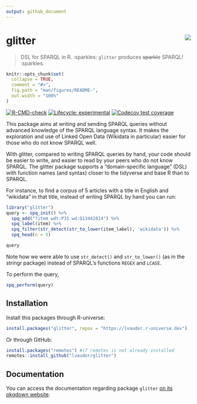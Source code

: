 ```yaml
---
output: github_document
---
```


# glitter <img src="man/figures/logo_small.png" align="right"/>

>  DSL for SPARQL in R. :sparkles: `glitter` produces ~~sparkle~~ SPARQL! :sparkles:


<!-- README.md is generated from README.Rmd. Please edit that file -->

```r
knitr::opts_chunk$set(
  collapse = TRUE,
  comment = "#>",
  fig.path = "man/figures/README-",
  out.width = "100%"
)
```

<!-- badges: start -->
[![R-CMD-check](https://github.com/lvaudor/glitter/actions/workflows/R-CMD-check.yaml/badge.svg)](https://github.com/lvaudor/glitter/actions/workflows/R-CMD-check.yaml)
[![Lifecycle: experimental](https://img.shields.io/badge/lifecycle-experimental-orange.svg)](https://lifecycle.r-lib.org/articles/stages.html#experimental)
[![Codecov test coverage](https://codecov.io/gh/lvaudor/glitter/branch/master/graph/badge.svg)](https://app.codecov.io/gh/lvaudor/glitter?branch=master)
<!-- badges: end -->

This package aims at writing and sending SPARQL queries without advanced knowledge of the SPARQL language syntax. 
It makes the exploration and use of Linked Open Data (Wikidata in particular) easier for those who do not know SPARQL well.

With glitter, compared to writing SPARQL queries by hand, your code should be easier to write, and easier to read by your peers who do not know SPARQL.
The glitter package supports a "domain-specific language" (DSL) with function names (and syntax) closer to the tidyverse and base R than to SPARQL.

For instance, to find a corpus of 5 articles with a title in English and "wikidata" in that title, instead of writing SPARQL by hand you can run:

```r
library("glitter")
query <- spq_init() %>%
  spq_add("?item wdt:P31 wd:Q13442814") %>%
  spq_label(item) %>%
  spq_filter(str_detect(str_to_lower(item_label), 'wikidata')) %>%
  spq_head(n = 5)

query
```

Note how we were able to use `str_detect()` and `str_to_lower()` (as in the stringr package) instead of SPARQL's functions `REGEX` and `LCASE`.

To perform the query,

```r
spq_perform(query)
```

## Installation

Install this packages through R-universe:

```r
install.packages("glitter", repos = "https://lvaudor.r-universe.dev")
```

Or through GitHub:

```r
install.packages("remotes") #if remotes is not already installed
remotes::install_github("lvaudor/glitter")
```

## Documentation

You can access the documentation regarding package `glitter`  [on its pkgdown website](http://perso.ens-lyon.fr/lise.vaudor/Rpackages/glitter/).



